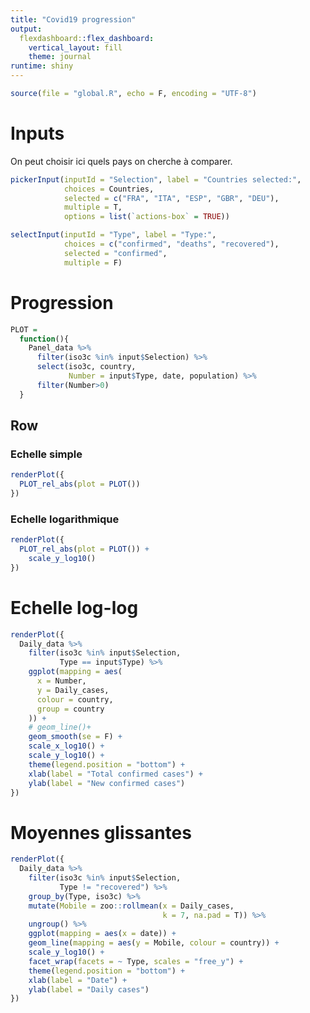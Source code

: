 ```yaml
---
title: "Covid19 progression"
output: 
  flexdashboard::flex_dashboard:
    vertical_layout: fill
    theme: journal
runtime: shiny
---
```


```r
source(file = "global.R", echo = F, encoding = "UTF-8")
```

# Inputs {.sidebar}

On peut choisir ici quels pays on cherche à comparer.

```r
pickerInput(inputId = "Selection", label = "Countries selected:",
            choices = Countries, 
            selected = c("FRA", "ITA", "ESP", "GBR", "DEU"),
            multiple = T,
            options = list(`actions-box` = TRUE))

selectInput(inputId = "Type", label = "Type:",
            choices = c("confirmed", "deaths", "recovered"),
            selected = "confirmed",
            multiple = F)

```

Progression
=====================================

```r
PLOT =
  function(){
    Panel_data %>%
      filter(iso3c %in% input$Selection) %>%
      select(iso3c, country, 
             Number = input$Type, date, population) %>%
      filter(Number>0)
  }
```

Row {.tabset .tabset-fade}
-------------------------------------

### Echelle simple
```r
renderPlot({
  PLOT_rel_abs(plot = PLOT())
})
```

### Echelle logarithmique
```r
renderPlot({
  PLOT_rel_abs(plot = PLOT()) +
    scale_y_log10()
})
```

Echelle log-log
=====================================

```r
renderPlot({
  Daily_data %>%
    filter(iso3c %in% input$Selection,
           Type == input$Type) %>%
    ggplot(mapping = aes(
      x = Number,
      y = Daily_cases,
      colour = country,
      group = country
    )) +
    # geom_line()+
    geom_smooth(se = F) +
    scale_x_log10() +
    scale_y_log10() +
    theme(legend.position = "bottom") +
    xlab(label = "Total confirmed cases") +
    ylab(label = "New confirmed cases")
})
```

Moyennes glissantes
============

```r
renderPlot({
  Daily_data %>%
    filter(iso3c %in% input$Selection,
           Type != "recovered") %>%
    group_by(Type, iso3c) %>%
    mutate(Mobile = zoo::rollmean(x = Daily_cases,
                                  k = 7, na.pad = T)) %>%
    ungroup() %>%
    ggplot(mapping = aes(x = date)) +
    geom_line(mapping = aes(y = Mobile, colour = country)) +
    scale_y_log10() +
    facet_wrap(facets = ~ Type, scales = "free_y") +
    theme(legend.position = "bottom") +
    xlab(label = "Date") +
    ylab(label = "Daily cases")
})
```